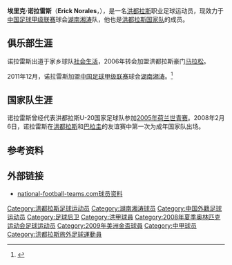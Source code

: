{{noteta|G1=足球}}{{infobox Football biography
| name = 埃里克·诺拉雷斯<br>Erick Norales
| image =[[Image:Erick_Norales.JPG|200px]]
| caption = 
| fullname = Erick Zenón Norales Casildo
| birth_date = {{birth date and age|1985|2|11}}
| birth_place = [[洪都拉斯|洪都拉斯]][[拉塞瓦|拉塞瓦]]
| currentclub = [[湖南湘涛|湖南湘涛]]
| clubnumber = 
| height = {{height|meters=1.80}}
| position = [[后卫_(足球)|后卫]]
| youthyears1= <!--No info-->
| youthclubs1= <!--No info-->
| years1 = 2002-2006 | years2 =2006-2011 | years3 = 2012-
| clubs1 = [[社会生活体育俱乐部|社会生活]] | clubs2 =[[马拉松体育俱乐部|马拉松]] | clubs3 = [[湖南湘涛|湖南湘涛]]
| caps1 = 80 | goals1 = 7 | caps2 = 118 | goals2 = 11
| nationalyears1 = ?-2005 | nationalyears2 = 2007-2008 | nationalyears3 =2008-
| nationalteam1 = 洪都拉斯U-20 | nationalteam2 = 洪都拉斯U-23 | nationalteam3 = [[洪都拉斯国家足球队|洪都拉斯]]
| nationalcaps1 = 8 | nationalgoals1 = 1 | nationalcaps2 = 1 | nationalgoals2 = 0 | nationalcaps3 = 16 | nationalgoals3 = 2
| pcupdate = 
| ntupdate = 
}}
'''埃里克·诺拉雷斯'''（'''Erick Norales'''，{{bd|1985年|2月11日|||Norales, Erick}}），是一名[[洪都拉斯|洪都拉斯]]职业足球运动员，现效力于[[中国足球甲级联赛|中国足球甲级联赛]]球会[[湖南湘涛|湖南湘涛]]队，他也是[[洪都拉斯国家足球队|洪都拉斯国家队]]的成员。

==俱乐部生涯==
诺拉雷斯出道于家乡球队[[社会生活体育俱乐部|社会生活]]，2006年转会加盟洪都拉斯豪门[[马拉松体育俱乐部|马拉松]]。

2011年12月，诺拉雷斯加盟[[中国足球甲级联赛|中国足球甲级联赛]]球会[[湖南湘涛|湖南湘涛]]。<ref>{{Cite web |url=http://sports.sohu.com/20111222/n329858357.shtml |title=湘涛新签两名洪都拉斯外援 引董方卓还需谈细节 |accessdate=2011-12-26 |archive-date=2012-02-14 |archive-url=https://web.archive.org/web/20120214031319/http://sports.sohu.com/20111222/n329858357.shtml |dead-url=no }}</ref>

==国家队生涯==
诺拉雷斯曾经代表洪都拉斯U-20国家足球队参加[[2007年U20世界盃足球賽|2005年荷兰世青赛]]。2008年2月6日，诺拉雷斯在[[洪都拉斯国家足球队|洪都拉斯]]和[[巴拉圭国家足球队|巴拉圭]]的友谊赛中第一次为成年国家队出场。

==参考资料==
{{reflist}}

==外部链接==
* [https://web.archive.org/web/20120207015449/http://www.nationalfootballteams.com/v2/player.php?id=23644 national-football-teams.com球员资料]

{{2008年奧運會男子足球洪都拉斯參賽名單}}
{{2012年中甲分类名单湖南}}

{{DEFAULTSORT:Norales, Erick}}
[[Category:洪都拉斯足球运动员|Category:洪都拉斯足球运动员]]
[[Category:湖南湘涛球员|Category:湖南湘涛球员]]
[[Category:中国外籍足球运动员|Category:中国外籍足球运动员]]
[[Category:足球后卫|Category:足球后卫]]
[[Category:洪甲球員|Category:洪甲球員]]
[[Category:2008年夏季奥林匹克运动会足球运动员|Category:2008年夏季奥林匹克运动会足球运动员]]
[[Category:2009年美洲金盃球員|Category:2009年美洲金盃球員]]
[[Category:中甲球员|Category:中甲球员]]
[[Category:洪都拉斯旅外足球運動員|Category:洪都拉斯旅外足球運動員]]